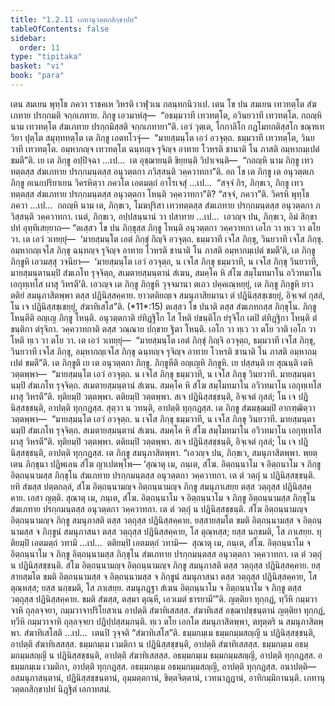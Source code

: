 ```yaml
---
title: "1.2.11 เภทานุวตฺตกสิกฺขาปท"
tableOfContents: false
sidebar:
  order: 11
type: "tipitaka"
basket: "vi"
book: "para"
---
```



<DynamicBreadcrumb />

<Division number="417" book="para" e="ch" v="1" p="267">

<Paragraph number="1704" book="para">
เตน สมเยน พุทฺโธ ภควา ราชคเห วิหรติ เวฬุวเน กลนฺทกนิวาเป. เตน โข ปน สมเยน เทวทตฺโต สํฆเภทาย ปรกฺกมติ จกฺกเภทาย. ภิกฺขู เอวมาหํสุ—  “อธมฺมวาที เทวทตฺโต, อวินยวาที เทวทตฺโต. กถญฺหิ นาม เทวทตฺโต สํฆเภทาย ปรกฺกมิสฺสติ จกฺกเภทายา”ติ. เอวํ วุตฺเต, โกกาลิโก กฏโมทกติสฺสโก ขณฺฑเทวิยา ปุตฺโต สมุทฺททตฺโต เต ภิกฺขู เอตทโวจุํ—  “มายสฺมนฺโต เอวํ อวจุตฺถ. ธมฺมวาที เทวทตฺโต, วินยวาที เทวทตฺโต. อมฺหากญฺจ เทวทตฺโต ฉนฺทญฺจ รุจิญฺจ อาทาย โวหรติ ชานาติ โน ภาสติ อมฺหากมฺเปตํ ขมตี”ติ. เย เต ภิกฺขู อปฺปิจฺฉา …เป…  เต อุชฺฌายนฺติ ขิยฺยนฺติ วิปาเจนฺติ—  “กถญฺหิ นาม ภิกฺขู เทวทตฺตสฺส สํฆเภทาย ปรกฺกมนฺตสฺส อนุวตฺตกา ภวิสฺสนฺติ วคฺควาทกา”ติ.
</Paragraph>

<Paragraph number="1705" book="para">
อถ โข เต ภิกฺขู เต อนุวตฺตเก ภิกฺขู อเนกปริยาเยน วิครหิตฺวา ภควโต เอตมตฺถํ อาโรเจสุํ …เป…  “สจฺจํ กิร, ภิกฺขเว, ภิกฺขู เทวทตฺตสฺส สํฆเภทาย ปรกฺกมนฺตสฺส อนุวตฺตกา โหนฺติ วคฺควาทกา”ติ? “สจฺจํ, ภควา”ติ. วิครหิ พุทฺโธ ภควา …เป…  กถญฺหิ นาม เต, ภิกฺขเว, โมฆปุริสา เทวทตฺตสฺส สํฆเภทาย ปรกฺกมนฺตสฺส อนุวตฺตกา ภวิสฺสนฺติ วคฺควาทกา. เนตํ, ภิกฺขเว, อปฺปสนฺนานํ วา ปสาทาย …เป…  เอวญฺจ ปน, ภิกฺขเว, อิมํ สิกฺขาปทํ อุทฺทิเสยฺยาถ—
</Paragraph>

</Division>
<Division number="418" book="para" e="ch" v="1" p="268">

<Paragraph number="1706" book="para">
<Emphasis>“ตเสฺสว โข ปน ภิกฺขุสฺส ภิกฺขู โหนฺติ อนุวตฺตกา วคฺควาทกา เอโก วา ทฺเว วา ตโย วา. เต เอวํ วเทยฺยุํ—  ‘มายสฺมนฺโต เอตํ ภิกฺขุํ กิญฺจิ อวจุตฺถ. ธมฺมวาที เจโส ภิกฺขุ, วินยวาที เจโส ภิกฺขุ. อมฺหากญฺเจโส ภิกฺขุ ฉนฺทญฺจ รุจิญฺจ อาทาย โวหรติ ชานาติ โน ภาสติ อมฺหากมฺเปตํ ขมตี’ติ, เต ภิกฺขู ภิกฺขูหิ เอวมสฺสุ วจนียา—  ‘มายสฺมนฺโต เอวํ อวจุตฺถ, น เจโส ภิกฺขุ ธมฺมวาที, น เจโส ภิกฺขุ วินยวาที, มายสฺมนฺตานมฺปิ สํฆเภโท รุจฺจิตฺถ, สเมตายสฺมนฺตานํ สํเฆน, สมคฺโค หิ สํโฆ สมฺโมทมาโน อวิวทมาโน เอกุทฺเทโส ผาสุ วิหรตี’ติ. เอวญฺจ เต ภิกฺขู ภิกฺขูหิ วุจฺจมานา ตเถว ปคฺคเณฺหยฺยุํ, เต ภิกฺขู ภิกฺขูหิ ยาวตติยํ สมนุภาสิตพฺพา ตสฺส ปฏินิสฺสคฺคาย. ยาวตติยญฺเจ สมนุภาสิยมานา ตํ ปฏินิสฺสชฺเชยฺยุํ, อิจฺเจตํ กุสลํ, โน เจ ปฏินิสฺสชฺเชยฺยุํ, สํฆาทิเสโส”</Emphasis>ติ. (*11*:<Emphasis>15</Emphasis>)
</Paragraph>

</Division>
<Division number="419" book="para" e="ch" v="1" p="268">

<Paragraph number="1707" book="para">
<Emphasis>ตเสฺสว โข ปนา</Emphasis>ติ ตสฺส สํฆเภทกสฺส ภิกฺขุโน.
</Paragraph>

<Paragraph number="1708" book="para">
<Emphasis>ภิกฺขู โหนฺตี</Emphasis>ติ อญฺเญ ภิกฺขู โหนฺติ.
</Paragraph>

<Paragraph number="1709" book="para">
<Emphasis>อนุวตฺตกา</Emphasis>ติ ยํทิฏฺฐิโก โส โหติ ยํขนฺติโก ยํรุจิโก เตปิ ตํทิฏฺฐิกา โหนฺติ ตํขนฺติกา ตํรุจิกา.
</Paragraph>

<Paragraph number="1710" book="para">
<Emphasis>วคฺควาทกา</Emphasis>ติ ตสฺส วณฺณาย ปกฺขาย ฐิตา โหนฺติ.
</Paragraph>

<Paragraph number="1711" book="para">
<Emphasis>เอโก วา ทฺเว วา ตโย วา</Emphasis>ติ เอโก วา โหติ ทฺเว วา ตโย วา. เต เอวํ วเทยฺยุํ—  “มายสฺมนฺโต เอตํ ภิกฺขุํ กิญฺจิ อวจุตฺถ, ธมฺมวาที เจโส ภิกฺขุ, วินยวาที เจโส ภิกฺขุ, อมฺหากญฺเจโส ภิกฺขุ ฉนฺทญฺจ รุจิญฺจ อาทาย โวหรติ ชานาติ โน ภาสติ อมฺหากมฺเปตํ ขมตี”ติ.
</Paragraph>

<Paragraph number="1712" book="para">
<Emphasis>เต ภิกฺขู</Emphasis>ติ เย เต อนุวตฺตกา ภิกฺขู.
</Paragraph>

<Paragraph number="1713" book="para">
<Emphasis>ภิกฺขูหี</Emphasis>ติ อญฺเญหิ ภิกฺขูหิ.
</Paragraph>

<Paragraph number="1714" book="para">
เย ปสฺสนฺติ เย สุณนฺติ เตหิ วตฺตพฺพา—  “มายสฺมนฺโต เอวํ อวจุตฺถ. น เจโส ภิกฺขุ ธมฺมวาที, น เจโส ภิกฺขุ วินยวาที. มายสฺมนฺตานมฺปิ สํฆเภโท รุจฺจิตฺถ. สเมตายสฺมนฺตานํ สํเฆน. สมคฺโค หิ สํโฆ สมฺโมทมาโน อวิวทมาโน เอกุทฺเทโส ผาสุ วิหรตี”ติ. ทุติยมฺปิ วตฺตพฺพา. ตติยมฺปิ วตฺตพฺพา. สเจ ปฏินิสฺสชฺชนฺติ, อิจฺเจตํ กุสลํ; โน เจ ปฏินิสฺสชฺชนฺติ, อาปตฺติ ทุกฺกฏสฺส. สุตฺวา น วทนฺติ, อาปตฺติ ทุกฺกฏสฺส. เต ภิกฺขู สํฆมชฺฌมฺปิ อากฑฺฒิตฺวา วตฺตพฺพา—  “มายสฺมนฺโต เอวํ อวจุตฺถ. น เจโส ภิกฺขุ ธมฺมวาที, น เจโส ภิกฺขุ วินยวาที. มายสฺมนฺตานมฺปิ สํฆเภโท รุจฺจิตฺถ. สเมตายสฺมนฺตานํ สํเฆน. สมคฺโค หิ สํโฆ สมฺโมทมาโน อวิวทมาโน เอกุทฺเทโส ผาสุ วิหรตี”ติ. ทุติยมฺปิ วตฺตพฺพา. ตติยมฺปิ วตฺตพฺพา. สเจ ปฏินิสฺสชฺชนฺติ, อิจฺเจตํ กุสลํ; โน เจ ปฏินิสฺสชฺชนฺติ, อาปตฺติ ทุกฺกฏสฺส. เต ภิกฺขู สมนุภาสิตพฺพา. “เอวญฺจ ปน, ภิกฺขเว, สมนุภาสิตพฺพา. พฺยตฺเตน ภิกฺขุนา ปฏิพเลน สํโฆ ญาเปตพฺโพ—
</Paragraph>

</Division>
<Division number="420" book="para" e="ch" v="1" p="269">

<Paragraph number="1715" book="para">
‘สุณาตุ เม, ภนฺเต, สํโฆ. อิตฺถนฺนาโม จ อิตฺถนาโม จ ภิกฺขู อิตฺถนฺนามสฺส ภิกฺขุโน สํฆเภทาย ปรกฺกมนฺตสฺส อนุวตฺตกา วคฺควาทกา. เต ตํ วตฺถุํ น ปฏินิสฺสชฺชนฺติ. ยทิ สํฆสฺส ปตฺตกลฺลํ, สํโฆ อิตฺถนฺนามญฺจ อิตฺถนฺนามญฺจ ภิกฺขู สมนุภาเสยฺย ตสฺส วตฺถุสฺส ปฏินิสฺสคฺคาย. เอสา ญตฺติ.
</Paragraph>

<Paragraph number="1716" book="para">
สุณาตุ เม, ภนฺเต, สํโฆ. อิตฺถนฺนาโม จ อิตฺถนฺนาโม จ ภิกฺขู อิตฺถนฺนามสฺส ภิกฺขุโน สํฆเภทาย ปรกฺกมนฺตสฺส อนุวตฺตกา วคฺควาทกา. เต ตํ วตฺถุํ น ปฏินิสฺสชฺชนฺติ. สํโฆ อิตฺถนฺนามญฺจ อิตฺถนฺนามญฺจ ภิกฺขู สมนุภาสติ ตสฺส วตฺถุสฺส ปฏินิสฺสคฺคาย. ยสฺสายสฺมโต ขมติ อิตฺถนฺนามสฺส จ อิตฺถนฺนามสฺส จ ภิกฺขูนํ สมนุภาสนา ตสฺส วตฺถุสฺส ปฏินิสฺสคฺคาย, โส ตุณฺหสฺส; ยสฺส นกฺขมติ, โส ภาเสยฺย.
</Paragraph>

<Paragraph number="1717" book="para">
ทุติยมฺปิ เอตมตฺถํ วทามิ …เป…  ตติยมฺปิ เอตมตฺถํ วทามิ—  สุณาตุ เม, ภนฺเต, สํโฆ. อิตฺถนฺนาโม จ อิตฺถนฺนาโม จ ภิกฺขู อิตฺถนฺนามสฺส ภิกฺขุโน สํฆเภทาย ปรกฺกมนฺตสฺส อนุวตฺตกา วคฺควาทกา. เต ตํ วตฺถุํ น ปฏินิสฺสชฺชนฺติ. สํโฆ อิตฺถนฺนามญฺจ อิตฺถนฺนามญฺจ ภิกฺขู สมนุภาสติ ตสฺส วตฺถุสฺส ปฏินิสฺสคฺคาย. ยสฺสายสฺมโต ขมติ อิตฺถนฺนามสฺส จ อิตฺถนฺนามสฺส จ ภิกฺขูนํ สมนุภาสนา ตสฺส วตฺถุสฺส ปฏินิสฺสคฺคาย, โส ตุณฺหสฺส; ยสฺส นกฺขมติ, โส ภาเสยฺย.
</Paragraph>

<Paragraph number="1718" book="para">
สมนุภฏฺฐา สํเฆน อิตฺถนฺนาโม จ อิตฺถนฺนาโม จ ภิกฺขู ตสฺส วตฺถุสฺส ปฏินิสฺสคฺคาย. ขมติ สํฆสฺส, ตสฺมา ตุณฺหี, เอวเมตํ ธารยามี’”ติ.
</Paragraph>

</Division>
<Division number="421" book="para" e="ch" v="1" p="270">

<Paragraph number="1719" book="para">
ญตฺติยา ทุกฺกฏํ, ทฺวีหิ กมฺมวาจาหิ ถุลฺลจฺจยา, กมฺมวาจาปริโยสาเน อาปตฺติ สํฆาทิเสสสฺส. สํฆาทิเสสํ อชฺฌาปชฺชนฺตานํ ญตฺติยา ทุกฺกฏํ, ทฺวีหิ กมฺมวาจาหิ ถุลฺลจฺจยา ปฏิปฺปสฺสมฺภนฺติ. ทฺเว ตโย เอกโต สมนุภาสิตพฺพา, ตทุตฺตริ น สมนุภาสิตพฺพา.
</Paragraph>

<Paragraph number="1720" book="para">
<Emphasis>สํฆาทิเสโส</Emphasis>ติ …เป…  เตนปิ วุจฺจติ “สํฆาทิเสโส”ติ.
</Paragraph>

</Division>
<Division number="422" book="para" e="ch" v="1" p="270">

<Paragraph number="1721" book="para">
ธมฺมกมฺเม ธมฺมกมฺมสญฺญี น ปฏินิสฺสชฺชนฺติ, อาปตฺติ สํฆาทิเสสสฺส.
</Paragraph>

<Paragraph number="1722" book="para">
ธมฺมกมฺเม เวมติกา น ปฏินิสฺสชฺชนฺติ, อาปตฺติ สํฆาทิเสสสฺส.
</Paragraph>

<Paragraph number="1723" book="para">
ธมฺมกมฺเม อธมฺมกมฺมสญฺญี น ปฏินิสฺสชฺชนฺติ, อาปตฺติ สํฆาทิเสสสฺส.
</Paragraph>

<Paragraph number="1724" book="para">
อธมฺมกมฺเม ธมฺมกมฺมสญฺญี, อาปตฺติ ทุกฺกฏสฺส.
</Paragraph>

<Paragraph number="1725" book="para">
อธมฺมกมฺเม เวมติกา, อาปตฺติ ทุกฺกฏสฺส.
</Paragraph>

<Paragraph number="1726" book="para">
อธมฺมกมฺเม อธมฺมกมฺมสญฺญี, อาปตฺติ ทุกฺกฏสฺส.
</Paragraph>

</Division>
<Division number="423" book="para" e="ch" v="1" p="270">

<Paragraph number="1727" book="para">
อนาปตฺติ—  อสมนุภาสนฺตานํ, ปฏินิสฺสชฺชนฺตานํ, อุมฺมตฺตกานํ, ขิตฺตจิตฺตานํ, เวทนาฏฺฏานํ, อาทิกมฺมิกานนฺติ.

</Paragraph>
</Division>

<Paragraph number="1728" type="center" book="para">
เภทานุวตฺตกสิกฺขาปทํ นิฏฺฐิตํ เอกาทสมํ.
</Paragraph>